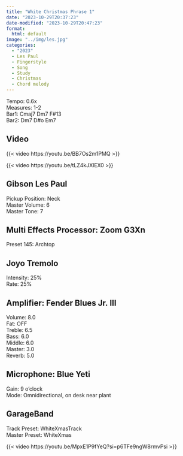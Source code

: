 ```yaml
---
title: "White Christmas Phrase 1"
date: "2023-10-29T20:37:23"
date-modified: "2023-10-29T20:47:23"
format: 
  html: default
image: "../img/les.jpg"
categories:
  - "2023"
  - Les Paul
  - Fingerstyle
  - Song
  - Study
  - Christmas
  - Chord melody
---
```


Tempo: 0.6x\
Measures: 1-2\
Bar1: Cmaj7 Dm7 F#13\
Bar2: Dm7 D#o Em7

## Video

{{< video https://youtu.be/BB7Os2m1PMQ >}}

{{< video https://youtu.be/tLZ4kJXlEX0 >}}

## Gibson Les Paul

Pickup Position: Neck\
Master Volume: 6\
Master Tone: 7\

## Multi Effects Processor: Zoom G3Xn

Preset 145: Archtop

## Joyo Tremolo

Intensity: 25%\
Rate: 25%

## Amplifier: Fender Blues Jr. III

Volume: 8.0\
Fat: OFF\
Treble: 6.5\
Bass: 6.0\
Middle: 6.0\
Master: 3.0\
Reverb: 5.0

## Microphone: Blue Yeti

Gain: 9 o'clock\
Mode: Omnidirectional, on desk near plant

## **GarageBand**

Track Preset: WhiteXmasTrack\
Master Preset: WhiteXmas

{{< video https://youtu.be/MpxE1P9fYeQ?si=p6TFe9ngW8rmvPsi >}}

